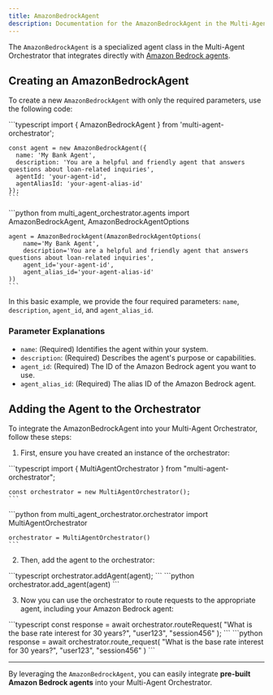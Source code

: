 ```yaml
---
title: AmazonBedrockAgent
description: Documentation for the AmazonBedrockAgent in the Multi-Agent Orchestrator
---
```


The `AmazonBedrockAgent` is a specialized agent class in the Multi-Agent Orchestrator that integrates directly with [Amazon Bedrock agents](https://aws.amazon.com/bedrock/agents/?nc1=h_ls).

## Creating an AmazonBedrockAgent

To create a new `AmazonBedrockAgent` with only the required parameters, use the following code:


<Tabs syncKey="runtime">
  <TabItem label="TypeScript" icon="seti:typescript" color="blue">
    ```typescript
    import { AmazonBedrockAgent } from 'multi-agent-orchestrator';

    const agent = new AmazonBedrockAgent({
      name: 'My Bank Agent',
      description: 'You are a helpful and friendly agent that answers questions about loan-related inquiries',
      agentId: 'your-agent-id',
      agentAliasId: 'your-agent-alias-id'
    });
    ```
  </TabItem>
  <TabItem label="Python" icon="seti:python">
    ```python
    from multi_agent_orchestrator.agents import AmazonBedrockAgent, AmazonBedrockAgentOptions

    agent = AmazonBedrockAgent(AmazonBedrockAgentOptions(
        name='My Bank Agent',
        description='You are a helpful and friendly agent that answers questions about loan-related inquiries',
        agent_id='your-agent-id',
        agent_alias_id='your-agent-alias-id'
    ))
    ```
  </TabItem>
</Tabs>

In this basic example, we provide the four required parameters: `name`, `description`, `agent_id`, and `agent_alias_id`.

### Parameter Explanations

- `name`: (Required) Identifies the agent within your system.
- `description`: (Required) Describes the agent's purpose or capabilities.
- `agent_id`: (Required) The ID of the Amazon Bedrock agent you want to use.
- `agent_alias_id`: (Required) The alias ID of the Amazon Bedrock agent.

## Adding the Agent to the Orchestrator

To integrate the AmazonBedrockAgent into your Multi-Agent Orchestrator, follow these steps:

1. First, ensure you have created an instance of the orchestrator:

<Tabs syncKey="runtime">
  <TabItem label="TypeScript" icon="seti:typescript" color="blue">
    ```typescript
    import { MultiAgentOrchestrator } from "multi-agent-orchestrator";

    const orchestrator = new MultiAgentOrchestrator();
    ```
  </TabItem>
  <TabItem label="Python" icon="seti:python">
    ```python
    from multi_agent_orchestrator.orchestrator import MultiAgentOrchestrator

    orchestrator = MultiAgentOrchestrator()
    ```
  </TabItem>
</Tabs>

2. Then, add the agent to the orchestrator:

<Tabs syncKey="runtime">
  <TabItem label="TypeScript" icon="seti:typescript" color="blue">
    ```typescript
    orchestrator.addAgent(agent);
    ```
  </TabItem>
  <TabItem label="Python" icon="seti:python">
    ```python
    orchestrator.add_agent(agent)
    ```
  </TabItem>
</Tabs>

3. Now you can use the orchestrator to route requests to the appropriate agent, including your Amazon Bedrock agent:

<Tabs syncKey="runtime">
  <TabItem label="TypeScript" icon="seti:typescript" color="blue">
    ```typescript
    const response = await orchestrator.routeRequest(
      "What is the base rate interest for 30 years?",
      "user123",
      "session456"
    );
    ```
  </TabItem>
  <TabItem label="Python" icon="seti:python">
    ```python
    response = await orchestrator.route_request(
        "What is the base rate interest for 30 years?",
        "user123",
        "session456"
    )
    ```
  </TabItem>
</Tabs>


---

By leveraging the `AmazonBedrockAgent`, you can easily integrate **pre-built Amazon Bedrock agents** into your Multi-Agent Orchestrator.